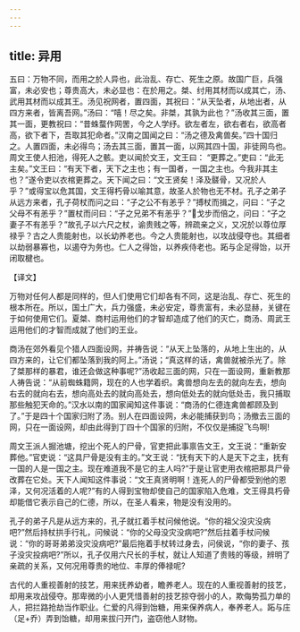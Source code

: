 ```yaml
---
---
---
```

title: 异用
---



五曰：万物不同，而用之於人异也，此治乱、存亡、死生之原。故国广巨，兵强富，未必安也；尊贵高大，未必显也：在於用之。桀、纣用其材而以成其亡，汤、武用其材而以成其王。汤见祝网者，置四面，其祝曰：“从天坠者，从地出者，从四方来者，皆离吾网。”汤曰：“嘻！尽之矣。非桀，其孰为此也？”汤收其三面，置其一面，更教祝曰：“昔蛛蝥作网罟，今之人学纾。欲左者左，欲右者右，欲高者高，欲下者下，吾取其犯命者。”汉南之国闻之曰：“汤之德及禽兽矣。”四十国归之。人置四面，未必得鸟；汤去其三面，置其一面，以网其四十国，非徒网鸟也。周文王使人抇池，得死人之骸。吏以闻於文王，文王曰： “更葬之。”吏曰：“此无主矣。”文王曰：“有天下者，天下之主也；有一国者，一国之主也。今我非其主也？”遂令吏以衣棺更葬之。天下闻之曰：“文王贤矣！泽及髊骨，又况於人乎？”或得宝以危其国，文王得朽骨以喻其意，故圣人於物也无不材。孔子之弟子从远方来者，孔子荷杖而问之曰：“子之公不有恙乎？”搏杖而揖之，问曰：“子之父母不有恙乎？”置杖而问曰：“子之兄弟不有恙乎？”戈步而倍之，问曰：“子之妻子不有恙乎？”故孔子以六尺之杖，谕贵贱之等，辨疏亲之义，又况於以尊位厚禄乎？古之人贵能射也，以长幼养老也。今之人贵能射也，以攻战侵夺也。其细者以劫弱暴寡也，以遏夺为务也。仁人之得饴，以养疾侍老也。跖与企足得饴，以开闭取楗也。

【译文】

万物对任何人都是同样的，但人们使用它们却各有不同，这是治乱、存亡、死生的根本所在。所以，国土广大，兵力强盛，未必安定，尊贵富有，未必显赫，关键在于如何使用它们。夏桀、商村运用他们的才智却造成了他们的灭亡，商汤、周武王运用他们的才智而成就了他们的王业。

商汤在郊外看见个猎人四面设网，并祷告说：“从天上坠落的，从地上生出的，从四方来的，让它们都坠落到我的阿上。”汤说；“真这样的话，禽兽就被杀光了。除了桀那样的暴君，谁还会做这种事呢?”汤收起三面的网，只在一面设网，重新教那人祷告说：“从前蜘蛛籍网，现在的人也学着织。禽兽想向左去的就向左去，想向右去的就向右去，想向高处去的就向高处去，想向低处去的就向低处击，我只捕取那些触犯天命的。”汉水以南的国家闻知这件事说：“商汤的仁德连禽兽都顾及到了。”于是四十个国家归附了汤。别人在四面设网，未必能捕获到鸟；汤撤去三面的网，只在一面设网，却由此得到丁四十个国家的归附，不仅仅是捕捉飞鸟啊!

周文王派人掘池塘，挖出个死人的尸骨，官吏把此事禀告文王，文王说：“重新安葬他。”官吏说：“这具尸骨是没有主的。”文王说：“抚有天下的人是天下之主，抚有一国的人是一国之主。现在难道我不是它的主人吗?”于是让官吏用衣棺把那具尸骨改葬在它处。天下人闻知这件事说：“文王真贤明啊！连死人的尸骨都受到他的恩泽，又何况活着的人呢?”有的人得到宝物却使自己的国家陷入危难，文王得具朽骨却能借它表示自己的仁德，所以，在圣人看来，物是没有没用的。

孔子的弟子凡是从远方来的，孔子就扛着手杖问候他说。“你的祖父没灾没病吧?”然后持杖拱手行礼，问候说：“你的父母没灾没病吧?”然后拄着手杖问候说：“你的哥哥弟弟没灾没病吧?”最后拖着手杖转过身去，问侯说，“你的妻子、孩子没灾投病吧?”所以，孔子仅用六尺长的手杖，就让人知道了贵贱的等级，辨明了亲疏的关系，又何况用尊贵的地位、丰厚的俸禄呢?

古代的人重视善射的技艺，用来抚养幼者，瞻养老人。现在的人重视善射的技艺，却用来攻战侵夺。那卑微的小人更凭惜善射的技艺掠夺弱小的人，欺侮势孤力单的人，把拦路抢劫当作职业。仁爱的凡得到饴糖，用来保养病人，奉养老人。跖与庄（足+乔）弄到饴糖，却用来拔闩开门，盗窃他人财物。